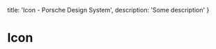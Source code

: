 
  title: 'Icon - Porsche Design System',
  description: 'Some description'
}

# Icon <ComponentStatus tagName="p-icon"></ComponentStatus>
